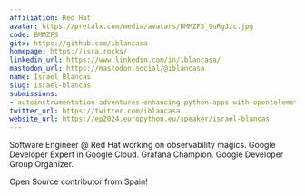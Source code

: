 ```yaml
---
affiliation: Red Hat
avatar: https://pretalx.com/media/avatars/BMMZFS_9uRgJzc.jpg
code: BMMZFS
gitx: https://github.com/iblancasa
homepage: https://isra.rocks/
linkedin_url: https://www.linkedin.com/in/iblancasa/
mastodon_url: https://mastodon.social/@iblancasa
name: Israel Blancas
slug: israel-blancas
submissions:
- autoinstrumentation-adventures-enhancing-python-apps-with-opentelemetry
twitter_url: https://twitter.com/iblancasa
website_url: https://ep2024.europython.eu/speaker/israel-blancas
---
```


Software Engineer @ Red Hat working on observability magics. Google Developer Expert in Google Cloud. Grafana Champion. Google Developer Group Organizer.

Open Source contributor from Spain!
